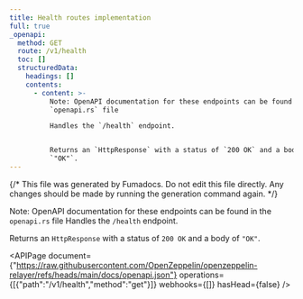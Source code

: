 ```yaml
---
title: Health routes implementation
full: true
_openapi:
  method: GET
  route: /v1/health
  toc: []
  structuredData:
    headings: []
    contents:
      - content: >-
          Note: OpenAPI documentation for these endpoints can be found in the
          `openapi.rs` file

          Handles the `/health` endpoint.


          Returns an `HttpResponse` with a status of `200 OK` and a body of
          `"OK"`.
---
```


{/* This file was generated by Fumadocs. Do not edit this file directly. Any changes should be made by running the generation command again. */}

Note: OpenAPI documentation for these endpoints can be found in the `openapi.rs` file
Handles the `/health` endpoint.

Returns an `HttpResponse` with a status of `200 OK` and a body of `"OK"`.

<APIPage document={"https://raw.githubusercontent.com/OpenZeppelin/openzeppelin-relayer/refs/heads/main/docs/openapi.json"} operations={[{"path":"/v1/health","method":"get"}]} webhooks={[]} hasHead={false} />
